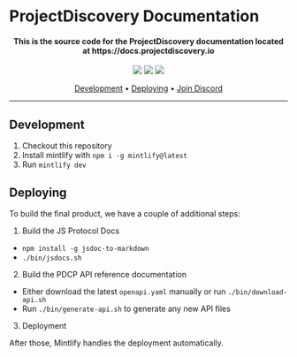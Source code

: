 # ProjectDiscovery Documentation

<h4 align="center">
    This is the source code for the ProjectDiscovery documentation located at https://docs.projectdiscovery.io
</h4>

<p align="center">
<a href="https://github.com/projectdiscovery/docs/issues"><img src="https://img.shields.io/badge/contributions-welcome-brightgreen.svg?style=flat" /></a>
<a href="https://twitter.com/pdiscoveryio"><img src="https://img.shields.io/twitter/follow/pdiscoveryio.svg?logo=twitter" /></a>
<a href="https://discord.gg/projectdiscovery"><img src="https://img.shields.io/discord/695645237418131507.svg?logo=discord" /></a>
</p>

<p align="center">
  <a href="#development">Development</a> •
  <a href="#deploying">Deploying</a> •
  <a href="https://discord.gg/projectdiscovery">Join Discord</a>
</p>

---

## Development

1. Checkout this repository
1. Install mintlify with `npm i -g mintlify@latest`
1. Run `mintlify dev`

## Deploying 

To build the final product, we have a couple of additional steps:

1. Build the JS Protocol Docs

- `npm install -g jsdoc-to-markdown`
- `./bin/jsdocs.sh`

2. Build the PDCP API reference documentation

- Either download the latest `openapi.yaml` manually or run `./bin/download-api.sh`
- Run `./bin/generate-api.sh` to generate any new API files

3. Deployment

After those, Mintlify handles the deployment automatically.
